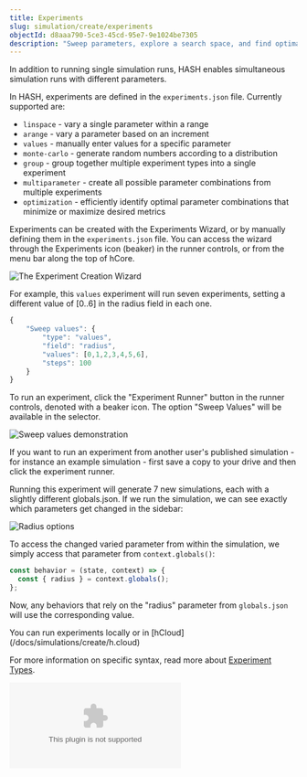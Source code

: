 ```yaml
---
title: Experiments
slug: simulation/create/experiments
objectId: d8aaa790-5ce3-45cd-95e7-9e1024be7305
description: "Sweep parameters, explore a search space, and find optimal configurations"
---
```


In addition to running single simulation runs, HASH enables simultaneous simulation runs with different parameters.

In HASH, experiments are defined in the `experiments.json` file. Currently supported are:

- `linspace` - vary a single parameter within a range
- `arange` - vary a parameter based on an increment
- `values` - manually enter values for a specific parameter
- `monte-carlo` - generate random numbers according to a distribution
- `group` - group together multiple experiment types into a single experiment
- `multiparameter` - create all possible parameter combinations from multiple experiments
- `optimization` - efficiently identify optimal parameter combinations that minimize or maximize desired metrics

Experiments can be created with the Experiments Wizard, or by manually defining them in the `experiments.json` file. You can access the wizard through the Experiments icon \(beaker\) in the runner controls, or from the menu bar along the top of hCore.

![The Experiment Creation Wizard](https://cdn-us1.hash.ai/site/docs/image%20%2838%29.png)

For example, this `values` experiment will run seven experiments, setting a different value of \[0..6\] in the radius field in each one.

<Tabs>
<Tab title="experiments.json" >

```javascript
{
    "Sweep values": {
        "type": "values",
        "field": "radius",
        "values": [0,1,2,3,4,5,6],
        "steps": 100
    }
}
```

</Tab >
</Tabs>

To run an experiment, click the "Experiment Runner" button in the runner controls, denoted with a beaker icon. The option "Sweep Values" will be available in the selector.

![Sweep values demonstration](https://cdn-us1.hash.ai/site/docs/image%20%2816%29.png)

<Hint style="success">
  If you want to run an experiment from another user's published simulation -
  for instance an example simulation - first save a copy to your drive and then
  click the experiment runner.
</Hint>

Running this experiment will generate 7 new simulations, each with a slightly different globals.json. If we run the simulation, we can see exactly which parameters get changed in the sidebar:

![Radius options](https://cdn-us1.hash.ai/site/docs/image%20%2817%29.png)

To access the changed varied parameter from within the simulation, we simply access that parameter from `context.globals()`:

```javascript
const behavior = (state, context) => {
  const { radius } = context.globals();
};
```

Now, any behaviors that rely on the "radius" parameter from `globals.json` will use the corresponding value.

<Hint style="info">
  You can run experiments locally or in
  [hCloud](/docs/simulations/create/h.cloud)
</Hint>

For more information on specific syntax, read more about [Experiment Types](/docs/simulations/create/experiments/experiment-types).

<Embed type="youtube" url="https://youtu.be/tLcrXQxN70c" />
